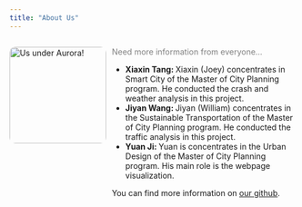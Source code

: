 ```yaml
---
title: "About Us"
---
```


<div style="display: flex; gap: 10px; align-items: flex-start;">

<img src="images/GroupPhoto.jpg" alt="Us under Aurora!" style="width: 170px; border-radius: 10px;">

<div>
  <p><span style="color:grey">Need more information from everyone... </p>

  - **Xiaxin Tang: **
    Xiaxin (Joey) concentrates in Smart City of the Master of City Planning program. He conducted the crash and weather analysis in this project.
  - **Jiyan Wang: **
    Jiyan (William) concentrates in the Sustainable Transportation of the Master of City Planning program. He conducted the traffic analysis in this project.
  - **Yuan Ji: **
    Yuan is concentrates in the Urban Design of the Master of City Planning program. His main role is the webpage visualization. 

  <p>You can find more information on [our github](https://github.com/Xiaxin-Tang/final).</p>
</div>

</div>